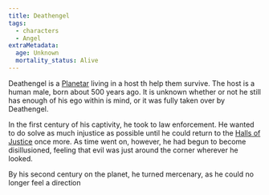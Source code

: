```yaml
---
title: Deathengel
tags:
  - characters
  - Angel
extraMetadata:
  age: Unknown
  mortality_status: Alive
---
```


Deathengel is a [Planetar](/species/angel#planetar) living in a host th
help them survive. The host is a human male, born about 500 years ago. It is
unknown whether or not he still has enough of his ego within is mind, or it was
fully taken over by Deathengel.

In the first century of his captivity, he took to law enforcement. He wanted to
do solve as much injustice as possible until he could return to the
[Halls of Justice](/locations/celestial-planes#halls-of-justice) once
more. As time went on, however, he had begun to become disillusioned, feeling
that evil was just around the corner wherever he looked.

By his second century on the planet, he turned mercenary, as he could no longer
feel a direction

